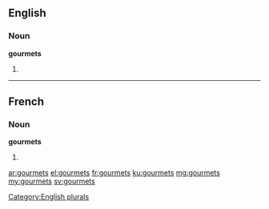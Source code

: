 ==English==

===Noun===
'''gourmets'''

# {{plural of|gourmet}}

[[Category:English plurals]]

----

==French==

===Noun===
'''gourmets''' {{m}}

# {{plural of|gourmet|lang=fr}}

[[ar:gourmets]]
[[el:gourmets]]
[[fr:gourmets]]
[[ku:gourmets]]
[[mg:gourmets]]
[[my:gourmets]]
[[sv:gourmets]]